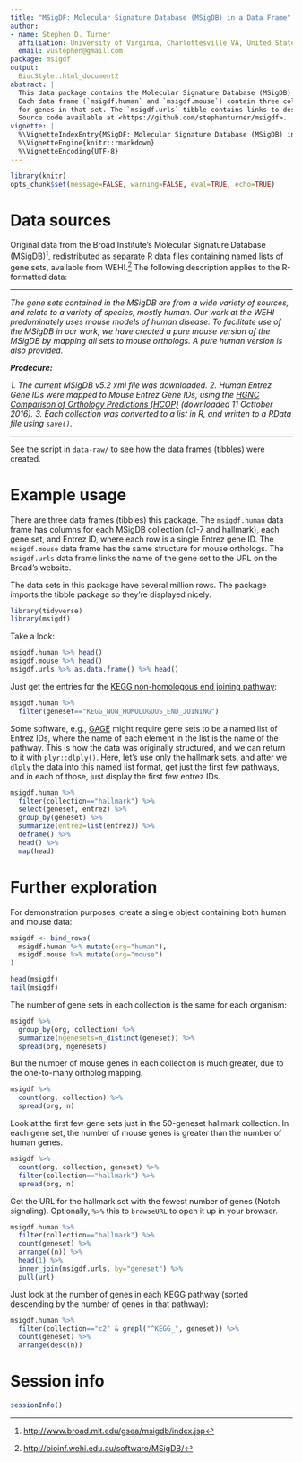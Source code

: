 ```yaml
---
title: "MSigDF: Molecular Signature Database (MSigDB) in a Data Frame"
author:
- name: Stephen D. Turner
  affiliation: University of Virginia, Charlottesville VA, United States
  email: vustephen@gmail.com
package: msigdf
output:
  BiocStyle::html_document2
abstract: |
  This data package contains the Molecular Signature Database (MSigDB) for both human and predicted mouse orthologs in separate data frames (tibbles). 
  Each data frame (`msigdf.human` and `msigdf.mouse`) contain three columns: the collection (Hallmark, or c1-c7), the gene set, and Entrez IDs
  for genes in that set. The `msigdf.urls` tibble contains links to descriptions on the Broad Institute's website of each gene set.
  Source code available at <https://github.com/stephenturner/msigdf>.
vignette: |
  %\VignetteIndexEntry{MSigDF: Molecular Signature Database (MSigDB) in a Data Frame}
  %\VignetteEngine{knitr::rmarkdown}
  %\VignetteEncoding{UTF-8}
---
```


```r
library(knitr)
opts_chunk$set(message=FALSE, warning=FALSE, eval=TRUE, echo=TRUE)
```

# Data sources

Original data from the Broad Institute's Molecular Signature Database (MSigDB)^[<http://www.broad.mit.edu/gsea/msigdb/index.jsp>], redistributed as separate R data files containing named lists of gene sets, available from WEHI.^[<http://bioinf.wehi.edu.au/software/MSigDB/>] The following description applies to the R-formatted data:

----

_The gene sets contained in the MSigDB are from a wide variety of sources, and relate to a variety of species, mostly human. Our work at the WEHI predominately uses mouse models of human disease. To facilitate use of the MSigDB in our work, we have created a pure mouse version of the MSigDB by mapping all sets to mouse orthologs. A pure human version is also provided._

**_Prodecure:_** 

_1. The current MSigDB v5.2 xml file was downloaded._
_2. Human Entrez Gene IDs were mapped to Mouse Entrez Gene IDs, using the [HGNC Comparison of Orthology Predictions (HCOP)](http://www.genenames.org/cgi-bin/hcop) (downloaded 11 Octtober 2016)._
_3. Each collection was converted to a list in R, and written to a RData file using `save()`._ 

----

See the script in `data-raw/` to see how the data frames (tibbles) were created.

# Example usage

There are three data frames (tibbles) this package. The `msigdf.human` data frame has columns for each MSigDB collection (c1-7 and hallmark), each gene set, and Entrez ID, where each row is a single Entrez gene ID. The `msigdf.mouse` data frame has the same structure for mouse orthologs. The `msigdf.urls` data frame links the name of the gene set to the URL on the Broad's website.

The data sets in this package have several million rows. The package imports the tibble package so they're displayed nicely.

```r
library(tidyverse)
library(msigdf)
```

Take a look:

```r
msigdf.human %>% head()
msigdf.mouse %>% head()
msigdf.urls %>% as.data.frame() %>% head()
```

Just get the entries for the [KEGG non-homologous end joining pathway](http://www.genome.jp/kegg/pathway/hsa/hsa03450.html): 

```r
msigdf.human %>% 
  filter(geneset=="KEGG_NON_HOMOLOGOUS_END_JOINING")
```

Some software, e.g., [GAGE](http://bioconductor.org/packages/release/bioc/html/gage.html) might require gene sets to be a named list of Entrez IDs, where the name of each element in the list is the name of the pathway. This is how the data was originally structured, and we can return to it with `plyr::dlply()`. Here, let's use only the hallmark sets, and after we `dlply` the data into this named list format, get just the first few pathways, and in each of those, just display the first few entrez IDs.

```r
msigdf.human %>% 
  filter(collection=="hallmark") %>% 
  select(geneset, entrez) %>% 
  group_by(geneset) %>% 
  summarize(entrez=list(entrez)) %>% 
  deframe() %>% 
  head() %>% 
  map(head)
```

# Further exploration

For demonstration purposes, create a single object containing both human and mouse data:

```r
msigdf <- bind_rows(
  msigdf.human %>% mutate(org="human"),
  msigdf.mouse %>% mutate(org="mouse")
)
```

```r
head(msigdf)
tail(msigdf)
```

The number of gene sets in each collection is the same for each organism:

```r
msigdf %>%
  group_by(org, collection) %>%
  summarize(ngenesets=n_distinct(geneset)) %>%
  spread(org, ngenesets)
```

But the number of mouse genes in each collection is much greater, due to the one-to-many ortholog mapping.

```r
msigdf %>%
  count(org, collection) %>%
  spread(org, n)
```

Look at the first few gene sets just in the 50-geneset hallmark collection. In each gene set, the number of mouse genes is greater than the number of human genes.

```r
msigdf %>%
  count(org, collection, geneset) %>%
  filter(collection=="hallmark") %>%
  spread(org, n)
```

Get the URL for the hallmark set with the fewest number of genes (Notch signaling). Optionally, `%>%` this to `browseURL` to open it up in your browser.

```r
msigdf.human %>%
  filter(collection=="hallmark") %>%
  count(geneset) %>%
  arrange((n)) %>%
  head(1) %>%
  inner_join(msigdf.urls, by="geneset") %>%
  pull(url)
```

Just look at the number of genes in each KEGG pathway (sorted descending by the number of genes in that pathway):

```r
msigdf.human %>%
  filter(collection=="c2" & grepl("^KEGG_", geneset)) %>%
  count(geneset) %>% 
  arrange(desc(n))
```


# Session info {.unnumbered}

```r
sessionInfo()
```
